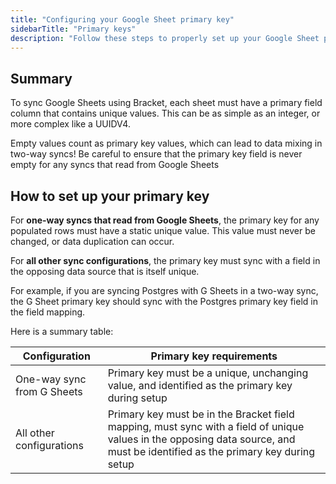 ```yaml
---
title: "Configuring your Google Sheet primary key"
sidebarTitle: "Primary keys"
description: "Follow these steps to properly set up your Google Sheet primary key"
---
```


## Summary

To sync Google Sheets using Bracket, each sheet must have a primary field column that contains unique values. This can be as simple as an integer, or more complex like a UUIDV4.

<Warning>Empty values count as primary key values, which can lead to data mixing in two-way syncs! Be careful to ensure that the primary key field is never empty for any syncs that read from Google Sheets</Warning>

## How to set up your primary key

For **one-way syncs that read from Google Sheets**, the primary key for any populated rows must have a static unique value. This value must never be changed, or data duplication can occur. 

For **all other sync configurations**, the primary key must sync with a field in the opposing data source that is itself unique. 

For example, if you are syncing Postgres with G Sheets in a two-way sync, the G Sheet primary key should sync with the Postgres primary key field in the field mapping. 

Here is a summary table:

| Configuration                                 | Primary key requirements                                                                                                                  |
| --------------------------------      | --------------------------------------------------------------------------------------------------------------------------------- |
| One-way sync from G Sheets     | Primary key must be a unique, unchanging value, and identified as the primary key during setup                                                                                              |
| All other configurations     | Primary key must be in the Bracket field mapping, must sync with a field of unique values in the opposing data source, and must be identified as the primary key during setup                                                          |
